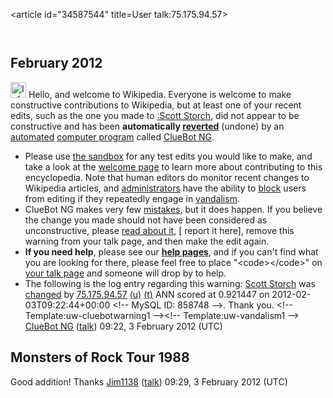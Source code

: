 <article id="34587544" title=User talk:75.175.94.57>
	<talkpage id="34587544" title="User talk:75.175.94.57">


== February 2012 ==
[[Image:Information.svg|left|25px|alt=|link=]] Hello, and welcome to Wikipedia. Everyone is welcome to make constructive contributions to Wikipedia, but at least one of your recent edits, such as the one you made to [[:Scott Storch]], did not appear to be constructive and has been '''automatically [[Help:Reverting|reverted]]''' (undone) by an [[automated]] [[computer program]] called [[User:ClueBot NG|ClueBot NG]]. 
* Please use [[Wikipedia:Sandbox|the sandbox]] for any test edits you would like to make, and take a look at the [[Wikipedia:Introduction|welcome page]] to learn more about contributing to this encyclopedia. Note that human editors do monitor recent changes to Wikipedia articles, and [[WP:ADMINS|administrators]] have the ability to [[WP:BLOCK|block]] users from editing if they repeatedly engage in [[WP:vandalism|vandalism]].
* ClueBot NG makes very few [[User:ClueBot NG#Information About False Positives|mistakes]], but it does happen. If you believe the change you made should not have been considered as unconstructive, please [[User:ClueBot NG#Information About False Positives|read about it]], [{{User:ClueBot NG/Warnings/FPReport|858748}} report it here], remove this warning from your talk page, and then make the edit again.
*'''If you need help''', please see our '''[[Help:Contents|help pages]]''', and if you can't find what you are looking for there, please feel free to place &quot;&lt;code&gt;{{tl|helpme}}&lt;/code&gt;&quot; on [[Special:MyTalk|your talk page]] and someone will drop by to help.
* The following is the log entry regarding this warning: [[Scott Storch]] was [http://en.wikipedia.org/w/index.php?title=Scott+Storch&amp;diff=474743976&amp;oldid=474445905 changed] by [[Special:Contributions/75.175.94.57|75.175.94.57]] [[User:75.175.94.57|(u)]] [[User talk:75.175.94.57|(t)]] ANN scored at 0.921447 on 2012-02-03T09:22:44+00:00 &lt;!-- MySQL ID: 858748 --&gt;. Thank you. &lt;!-- Template:uw-cluebotwarning1 --&gt;&lt;!-- Template:uw-vandalism1 --&gt; [[User:ClueBot NG|ClueBot NG]] ([[User talk:ClueBot NG|talk]]) 09:22, 3 February 2012 (UTC)

==Monsters of Rock Tour 1988==
Good addition!  Thanks [[User:Jim1138|Jim1138]] ([[User talk:Jim1138|talk]]) 09:29, 3 February 2012 (UTC)
	</talkpage>
</article>